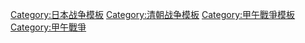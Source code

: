 {{Campaign
|name = [[甲午战争|中日甲午戰爭]]
|raw_name = Campaignbox First Sino-Japanese War
|bodyclass = hlist

|battles = 
* [[豐島海戰]]
* [[成歡之戰]]
* '''[[平壤之戰 (1894年)|平壤之戰]]'''
* '''[[黄海海战 (1894年)|黃海海戰]]'''
* [[九連城之戰]]
* [[旅顺口之战]]
* '''[[威海衛之戰]]'''
* [[营口之战]]
* [[澎湖之役 (1895年)|澎湖之役]]
* [[马关条约]]
}}<noinclude>
[[Category:日本战争模板]]
[[Category:清朝战争模板]]
[[Category:甲午戰爭模板]]
[[Category:甲午戰爭]]
</noinclude>